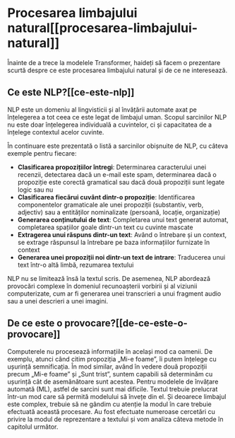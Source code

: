# Procesarea limbajului natural[[procesarea-limbajului-natural]]

<CourseFloatingBanner
    chapter={1}
    classNames="absolute z-10 right-0 top-0"
/>

Înainte de a trece la modelele Transformer, haideți să facem o prezentare scurtă despre ce este procesarea limbajului natural și de ce ne interesează.

## Ce este NLP?[[ce-este-nlp]]

NLP este un domeniu al lingvisticii și al învățării automate axat pe înțelegerea a tot ceea ce este legat de limbajul uman. Scopul sarcinilor NLP nu este doar înțelegerea individuală a cuvintelor, ci și capacitatea de a înțelege contextul acelor cuvinte.

În continuare este prezentată o listă a sarcinilor obișnuite de NLP, cu câteva exemple pentru fiecare:

- **Clasificarea propozițiilor întregi**: Determinarea caracterului unei recenzii, detectarea dacă un e-mail este spam, determinarea dacă o propoziție este corectă gramatical sau dacă două propoziții sunt legate logic sau nu
- **Clasificarea fiecărui cuvânt dintr-o propoziție**: Identificarea componentelor gramaticale ale unei propoziții (substantiv, verb, adjectiv) sau a entităților nominalizate (persoană, locație, organizație)
- **Generarea conținutului de text**: Completarea unui text generat automat, completarea spațiilor goale dintr-un text cu cuvinte mascate
- **Extragerea unui răspuns dintr-un text**: Având o întrebare și un context, se extrage răspunsul la întrebare pe baza informațiilor furnizate în context
- **Generarea unei propoziții noi dintr-un text de intrare**: Traducerea unui text într-o altă limbă, rezumarea textului

NLP nu se limitează însă la textul scris. De asemenea, NLP abordează provocări complexe în domeniul recunoașterii vorbirii și al viziunii computerizate, cum ar fi generarea unei transcrieri a unui fragment audio sau a unei descrieri a unei imagini.

## De ce este o provocare?[[de-ce-este-o-provocare]]

Computerele nu procesează informațiile în același mod ca oamenii. De exemplu, atunci când citim propoziția „Mi-e foame”, îi putem înțelege cu ușurință semnificația. În mod similar, având în vedere două propoziții precum „Mi-e foame” și „Sunt trist”, suntem capabili să determinăm cu ușurință cât de asemănătoare sunt acestea. Pentru modelele de învățare automată (ML), astfel de sarcini sunt mai dificile. Textul trebuie prelucrat într-un mod care să permită modelului să învețe din el. Și deoarece limbajul este complex, trebuie să ne gândim cu atenție la modul în care trebuie efectuată această procesare. Au fost efectuate numeroase cercetări cu privire la modul de reprezentare a textului și vom analiza câteva metode în capitolul următor.
